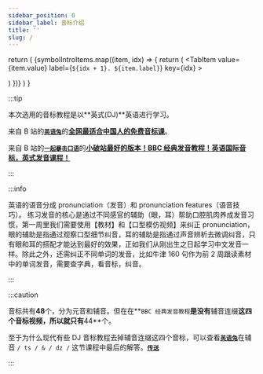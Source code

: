 ```yaml
---
sidebar_position: 0
sidebar_label: 音标介绍
title: ''
slug: /
---
```



  return (
    <Tabs className="unique-tabs flex-row-center">
      {symbolIntroItems.map((item, idx) => {
        return (
          <TabItem
            value={item.value}
            label={`${idx + 1}. ${item.label}`}
            key={idx}
          >
            <div className="flex-row-center">
              <BilibiliEmbedRenderer aid={item.aid} page={item.page} />
            </div>
          </TabItem>
        )
      })}
    </Tabs>
  )
}

<IntroContainer></IntroContainer>

:::tip

本次选用的音标教程是以**英式(DJ)**英语进行学习。

来自 B 站的[**`英语兔`**](https://space.bilibili.com/483162496)的[**全网最适合中国人的免费音标课**](https://www.bilibili.com/video/av414096645?zw)。

来自 B 站的[**`一起暴击口语`**](https://space.bilibili.com/433248184)的[**小破站最好的版本！BBC
经典发音教程！英语国际音标，英式发音课程！**](https://www.bilibili.com/video/av54685652?zw)

:::

:::info

英语的语音分成 pronunciation（发音）和 pronunciation features（语音技巧）。
练习发音的核心是通过不同感官的辅助（眼，耳）帮助口腔肌肉养成发音习惯，第一周里我们需要使用【教材】和【口型模仿视频】来纠正 pronunciation，眼的辅助是指通过观察口型细节纠音，耳的辅助是指通过声音辨析去微调纠音，只有眼和耳的搭配才能达到最好的效果，正如我们从刚出生之日起学习中文发音一样。除此之外，还需纠正不同单词的发音，比如牛津 160 句作为前 2 周跟读素材中的单词发音，需要查字典，看音标，纠音。

:::

:::caution

音标共有**48**个，分为元音和辅音。但在在**`BBC 经典发音教程`**是没有**辅音连缀**这四个音标视频，所以就只有**44**个。

至于为什么现代有些 DJ 音标教程去掉辅音连缀这四个音标，可以查看[**`英语兔`**](https://space.bilibili.com/483162496)在辅音 `/ ts / & / dz /` 这节课程中最后的解答。[**`传送`**](./consonant/other)

:::
